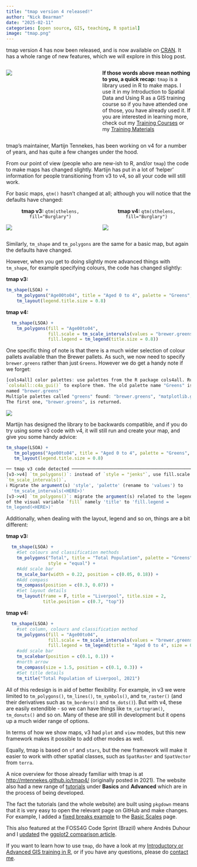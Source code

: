```yaml
---
title: "tmap version 4 released!"
author: "Nick Bearman"
date: "2025-02-11"
categories: [open source, GIS, teaching, R spatial]
image: "tmap.png"
---
```


tmap version 4 has now been released, and is now available on [CRAN](https://cran.r-project.org/web/packages/tmap/index.html). It has a whole range of new features, which we will explore in this blog post. 

::: columns
:::: {.column width="50%"}

![](tmap.png)

										
::::
																 
:::: {.column width="50%"}

**If those words above mean nothing to you, a quick recap:** `tmap` is a library used in R to make maps. I use it in my Introduction to Spatial Data and Using R as a GIS training course so if you have attended one of those, you have already used it. If you are interested in learning more, check out my [Training Courses](training-courses.html) or my [Training Materials](training-materials.html)
				   

::::
	   
:::


tmap's maintainer, Martijn Tennekes, has been working on v4 for a number of years, and has quite a few changes under the hood. 

From our point of view (people who are new-ish to R, and/or `tmap`) the code to make maps has changed slightly. Martijn has put in a lot of 'helper' information for people transitioning from v3 to v4, so all your code will still work. 

For basic maps, `qtm()` hasn't changed at all; although you will notice that the defaults have changed:

::: columns
:::: {.column width="50%"}

<center>**tmap v3:** `qtm(sthelens, fill="Burglary")`</center>

![](qtm-v3.png)

										
::::
																 
:::: {.column width="50%"}

<center>**tmap v4:** `qtm(sthelens, fill="Burglary")`</center>

![](qtm-v4.png)
				   

::::
	   
:::

Similarly, `tm_shape` and `tm_polygons` are the same for a basic map, but again the defaults have changed. 

However, when you get to doing slightly more advanced things with `tm_shape`, for example specifying colours, the code has changed slightly: 

**tmap v3:**

```.r
tm_shape(LSOA) +
    tm_polygons("Age00to04", title = "Aged 0 to 4", palette = "Greens", style = "jenks") +
    tm_layout(legend.title.size = 0.8)
```
										
**tmap v4:**

```.r
  tm_shape(LSOA) +
    tm_polygons(fill = "Age00to04",
                fill.scale = tm_scale_intervals(values = "brewer.greens", style = "jenks"),
                fill.legend = tm_legend(title.size = 0.8))
```


One specific thing of note is that there is a much wider selection of colour pallets available than the Brewer pallets. As such, we now need to specify `brewer.greens` rather than just `Greens`. However we do get a handy note if we forget:

```.r
[cols4all] color palettes: use palettes from the R package cols4all. Run
`cols4all::c4a_gui()` to explore them. The old palette name "Greens" is
named "brewer.greens"
Multiple palettes called "greens" found: "brewer.greens", "matplotlib.greens". 
The first one, "brewer.greens", is returned.
```

![](cols4all2.jpg)

Martijn has designed the library to be backwards compatible, and if you do try using some v3 code with v4, it will still run and create your map, and give you some handy advice:

```.r
tm_shape(LSOA) +
   tm_polygons("Age00to04", title = "Aged 0 to 4", palette = "Greens", style = "jenks") +
   tm_layout(legend.title.size = 0.8)

── tmap v3 code detected ────────────────────────────────────────────────
[v3->v4] `tm_polygons()`: instead of `style = "jenks"`, use fill.scale =
`tm_scale_intervals()`.
ℹ Migrate the argument(s) 'style', 'palette' (rename to 'values') to
  'tm_scale_intervals(<HERE>)'
[v3->v4] `tm_polygons()`: migrate the argument(s) related to the legend
of the visual variable `fill` namely 'title' to 'fill.legend =
tm_legend(<HERE>)'
```

Additionally, when dealing with the layout, legend and so on, things are a bit different:

**tmap v3:**

```.r
  tm_shape(LSOA) +
    #Set colours and classification methods
    tm_polygons("Total", title = "Total Population", palette = "Greens",
                style = "equal") +
    #Add scale bar
    tm_scale_bar(width = 0.22, position = c(0.05, 0.18)) +
    #Add compass
    tm_compass(position = c(0.3, 0.07)) +
    #Set layout details
    tm_layout(frame = F, title = "Liverpool", title.size = 2,
              title.position = c(0.7, "top"))
```
										
**tmap v4:**

```.r
  tm_shape(LSOA) +
    #set column, colours and classification method
	tm_polygons(fill = "Age00to04",
                fill.scale = tm_scale_intervals(values = "brewer.greens", style = "jenks"),
                fill.legend = tm_legend(title = "Aged 0 to 4", size = 0.8)) +
    #add scale bar
	tm_scalebar(position = c(0.1, 0.1)) + 
    #north arrow
    tm_compass(size = 1.5, position = c(0.1, 0.3)) +
	#Set title details
	tm_title("Total Population of Liverpool, 2021")
```

All of this redesign is in aid of better flexibility. For example, in v3 we were limited to `tm_polygons()`, `tm_lines()`, `tm_symbols()`, and `tm_raster()` (and their derivatives such as `tm_borders()` and `tm_dots()`). But with v4, these are easily extendible - so we can have things like `tm_cartogram()`, `tm_donuts()` and so on. Many of these are still in development but it opens up a much wider range of options. 

In terms of how we show maps, v3 had `plot` and `view` modes, but this new framework makes it possible to add other modes as well. 

Equally, tmap is based on `sf` and `stars`, but the new framework will make it easier to work with other spatial classes, such as `SpatRaster` and `SpatVector` from `terra`.

A nice overview for those already familiar with tmap is at [http://mtennekes.github.io/tmap4/](http://mtennekes.github.io/tmap4/) (originally posted in 2021). The website also had a new range of [tutorials](https://r-tmap.github.io/tmap/) under **Basics** and **Advanced** which are in the process of being developed. 

The fact the tutorials (and the whole website) are built using `pkgdown` means that it is very easy to open the relevant page on GitHub and make changes. For example, I added a [fixed breaks example](https://github.com/r-tmap/tmap/pull/1033) to the [Basic Scales](https://r-tmap.github.io/tmap/articles/basics_scales) page. 

This also featured at the FOSS4G Code Sprint (Brazil) where Andrés Duhour and I [updated](https://github.com/r-tmap/tmap/pull/980) the [ggplot2 comparison article](https://r-tmap.github.io/tmap/articles/versus_ggplot2). 

If you want to learn how to use `tmap`, do have a look at my [Introductory or Advanced GIS training in  R](https://nickbearman.github.io/training-courses.html), or if you have any questions, please do [contact](https://nickbearman.github.io/) [me](https://docs.google.com/forms/d/e/1FAIpQLSckfjf0U43ysotj4sS68bZ85DHijqTSy3vJcdBa5oC275TwUg/viewform). 

